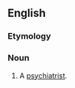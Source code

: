 {{also|head-shrinker}}
==English==

===Etymology===
{{compound|en|head|shrinker}}

===Noun===
{{en-noun}}

# {{lb|en|slang|humorous}} A [[psychiatrist]].
#: {{synonyms|en|headshrink|shrink|trick cyclist}}